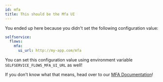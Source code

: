 ```yaml
---
id: mfa
title: This should be the Mfa UI
---
```


You ended up here because you didn't set the following configuration value:

```yaml title="path/to/kratos/config.yml
selfservice:
  flows:
    mfa:
      ui_url: http://my-app.com/mfa
```

You can set this configuration value using environment variable `SELFSERVICE_FLOWS_MFA_UI_URL` as well!

If you don't know what that means, head over to our
[MFA Documentation](../self-service/flows/2fa-mfa-multi-factor-authentication.md)!

